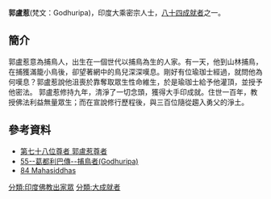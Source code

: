 '''郭盧惹'''(梵文：Godhuripa)，印度大乘密宗人士，[[八十四大成就者|八十四成就者]]之一。
==簡介==
郭盧惹意為捕鳥人，出生在一個世代以捕鳥為生的人家。有一天，他到山林捕鳥，在捕獲滿籠小鳥後，卻望著網中的鳥兒深深嘆息。剛好有位瑜珈士經過，就問他為何嘆息？郭盧惹說他沮喪於靠奪取眾生性命維生，於是瑜珈士給予他灌頂，並授予他密法。
郭盧惹修持九年，清淨了一切念頭，獲得大手印成就。住世一百年，教授佛法利益無量眾生；而在宣說修行歷程後，與三百位隨從趨入勇父的淨土。
==參考資料==
{{reflist}}
*[http://www.lopon.org.tw/teachings/page2_1.aspx?cid=100&lid=101&id=4733 第七十八位尊者 郭盧惹尊者] {{Wayback|url=http://www.lopon.org.tw/teachings/page2_1.aspx?cid=100&lid=101&id=4733 |date=20160215081145 }}
*[http://www.karmapa-news.com/page3_8_55.php 55--葛都利巴傳--捕鳥者(Godhuripa)]{{dead link|date=2018年4月 |bot=InternetArchiveBot |fix-attempted=yes }}
*[http://www.tsemrinpoche.com/tsem-tulku-rinpoche/buddhas-dharma/vajradhara-and-84-mahasiddhas.html 84 Mahasiddhas] {{Wayback|url=http://www.tsemrinpoche.com/tsem-tulku-rinpoche/buddhas-dharma/vajradhara-and-84-mahasiddhas.html |date=20140905044317 }}
{{84Buddhist}}
[[分類:印度佛教出家眾|分類:印度佛教出家眾]]
[[分類:大成就者|分類:大成就者]]